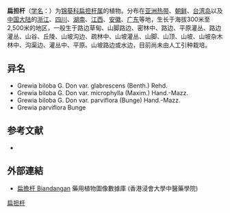 {{Speciesbox
| name = 扁担杆
| status = 
| status_system = 
| image = Grewia parviflora fleur.JPG
| genus = Grewia
| species = biloba
| authority = G. Don
| subdivision_ranks =[[变种|变种]]
| subdivision =
* 扁担杆 ''G. b.'' var. ''biloba''
* [[小花扁担杆|小花扁担杆]] ''G. b.'' var. ''parviflora''
* [[小叶扁担杆|小叶扁担杆]] ''G. b.'' var. ''microphylla''
}}

'''扁担杆'''（[[学名|学名]]：{{lang|la|''Grewia biloba''}}）为[[锦葵科|锦葵科]][[扁担杆属|扁担杆属]]的植物。分布在[[亚洲热带|亚洲热带]]、[[朝鲜|朝鲜]]、[[台湾岛|台湾岛]]以及[[中国大陆|中国大陆]]的[[浙江|浙江]]、[[四川|四川]]、[[湖南|湖南]]、[[江西|江西]]、[[安徽|安徽]]、[[广东|广东]]等地，生长于海拔300米至2,500米的地区，一般生于路边草甸、山脚路边、密林中、路边、平原灌丛、路边灌丛、山谷、丘陵、山坡沟边、疏林中、山坡灌丛、山脚、山顶、山坡、山坡杂木林中、沟渠边、灌丛中、平原、山坡路边或水边，目前尚未由人工引种栽培。

== 异名 ==
* Grewia biloba G. Don var. glabrescens (Benth.) Rehd.
* Grewia biloba G. Don var. microphylla (Maxim.) Hand.-Mazz.
* Grewia biloba G. Don var. parviflora (Bunge) Hand.-Mazz.
* Grewia parviflora Bunge

== 参考文献 ==
<div class="references-small">
* {{cite web| url =http://www.bioinfo.cn/db05/KmzwSpecies.php?action=view&id=22503| title =扁担杆（原变种）| work =《中国高等植物数据库全库》| publisher =中国科学院微生物研究所| author =昆明植物研究所| accessdate =2009-02-25| deadurl =yes| archiveurl =https://web.archive.org/web/20160305001418/http://www.bioinfo.cn/db05/KmzwSpecies.php?action=view&id=22503| archivedate =2016-03-05}}
</div>

==外部連結==		
* [http://libproject.hkbu.edu.hk/was40/detail?lang=ch&channelid=1288&searchword=herb_id=D00979 扁擔杆 Biandangan]{{Wayback|url=http://libproject.hkbu.edu.hk/was40/detail?lang=ch&channelid=1288&searchword=herb_id=D00979 |date=20160304110001 }} 藥用植物圖像數據庫 (香港浸會大學中醫藥學院) {{zh-hant}}{{en}}
{{Taxonbar|from=Q3010743}}

[[Category:扁担杆属|扁担杆]]


{{植物小作品}}